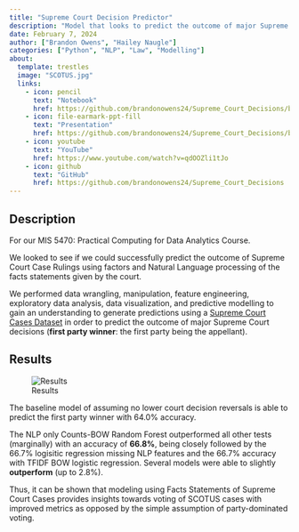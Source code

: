 ```yaml
---
title: "Supreme Court Decision Predictor"
description: "Model that looks to predict the outcome of major Supreme Court Decisions using identity factors and NLP processing."
date: February 7, 2024
author: ["Brandon Owens", "Hailey Naugle"]
categories: ["Python", "NLP", "Law", "Modelling"]
about:
  template: trestles
  image: "SCOTUS.jpg"
  links: 
    - icon: pencil
      text: "Notebook"
      href: https://github.com/brandonowens24/Supreme_Court_Decisions/blob/main/Notebook.ipynb
    - icon: file-earmark-ppt-fill
      text: "Presentation"
      href: https://github.com/brandonowens24/Supreme_Court_Decisions/blob/main/Supreme_Court_Judgments.pdf
    - icon: youtube
      text: "YouTube"
      href: https://www.youtube.com/watch?v=qdOOZli1tJo
    - icon: github
      text: "GitHub"
      href: https://github.com/brandonowens24/Supreme_Court_Decisions
---
```


## Description

For our MIS 5470: Practical Computing for Data Analytics Course.

We looked to see if we could successfully predict the outcome of Supreme Court Case Rulings using factors and Natural Language processing of the facts statements given by the court.

We performed data wrangling, manipulation, feature engineering, exploratory data analysis, data visualization, and predictive modelling to gain an understanding to generate predictions using a [Supreme Court Cases Dataset](https://www.kaggle.com/datasets/deepcontractor/supreme-court-judgment-prediction/data) in order to predict the outcome of major Supreme Court decisions (**first party winner**: the first party being the appellant).

## Results

![Results](assets/sc_results.png)

The baseline model of assuming no lower court decision reversals is able to predict the first party winner with 64.0% accuracy.

The NLP only Counts-BOW Random Forest outperformed all other tests (marginally) with an accuracy of **66.8%**, being closely followed by the 66.7% logisitic regression missing NLP features and the 66.7% accuracy with TFIDF BOW logistic regression. Several models were able to slightly **outperform** (up to 2.8%).

Thus, it can be shown that modeling using Facts Statements of Supreme Court Cases provides insights towards voting of SCOTUS cases with improved metrics as opposed by the simple assumption of party-dominated voting.
